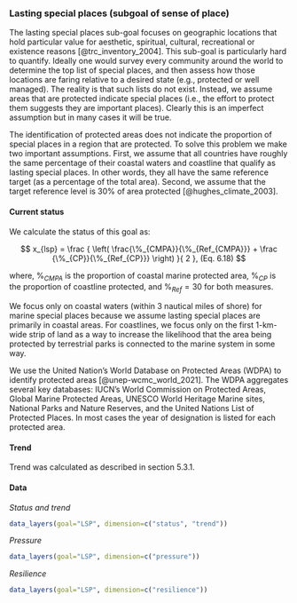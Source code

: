 ### Lasting special places (subgoal of sense of place)

The lasting special places sub-goal focuses on geographic locations that hold particular value for aesthetic, spiritual, cultural, recreational or existence reasons [@trc_inventory_2004]. This sub-goal is particularly hard to quantify. Ideally one would survey every community around the world to determine the top list of special places, and then assess how those locations are faring relative to a desired state (e.g., protected or well managed). The reality is that such lists do not exist. Instead, we assume areas that are protected indicate special places (i.e., the effort to protect them suggests they are important places). Clearly this is an imperfect assumption but in many cases it will be true.

The identification of protected areas does not indicate the proportion of special places in a region that are protected.  To solve this problem we make two important assumptions. First, we assume that all countries have roughly the same percentage of their coastal waters and coastline that qualify as lasting special places. In other words, they all have the same reference target (as a percentage of the total area). Second, we assume that the target reference level is 30% of area protected [@hughes_climate_2003].

#### Current status
We calculate the status of this goal as:

$$
x_{lsp} = \frac { \left( \frac{\%_{CMPA}}{\%_{Ref_{CMPA}}} + \frac {\%_{CP}}{\%_{Ref_{CP}}} \right) }{ 2 }, (Eq. 6.18)
$$

where, $\%_{CMPA}$ is the proportion of coastal marine protected area, $\%_{CP}$ is the proportion of coastline protected, and $\%_{Ref} = 30%$ for both measures. 

We focus only on coastal waters (within 3 nautical miles of shore) for marine special places because we assume lasting special places are primarily in coastal areas. For coastlines, we focus only on the first 1-km-wide strip of land as a way to increase the likelihood that the area being protected by terrestrial parks is connected to the marine system in some way. 

We use the United Nation’s World Database on Protected Areas (WDPA) to identify protected areas [@unep-wcmc_world_2021]. The WDPA aggregates several key databases: IUCN’s World Commission on Protected Areas, Global Marine Protected Areas, UNESCO World Heritage Marine sites, National Parks and Nature Reserves, and the United Nations List of Protected Places.  In most cases the year of designation is listed for each protected area. 

#### Trend
Trend was calculated as described in section  5.3.1.

#### Data
_Status and trend_

```r
data_layers(goal="LSP", dimension=c("status", "trend"))
```

_Pressure_

```r
data_layers(goal="LSP", dimension=c("pressure"))
```

_Resilience_

```r
data_layers(goal="LSP", dimension=c("resilience"))

```
